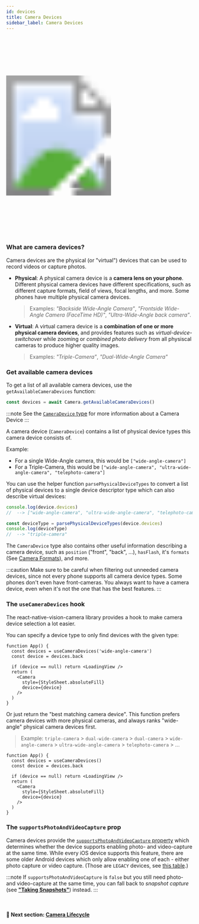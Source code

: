 ```yaml
---
id: devices
title: Camera Devices
sidebar_label: Camera Devices
---
```



<div>
  <svg xmlns="http://www.w3.org/2000/svg" width="283" height="535" style={{ float: 'right' }}>
    <image href={useBaseUrl("img/demo.gif")} x="18" y="33" width="247" height="469"  />
    <image href={useBaseUrl("img/frame.png")} width="283" height="535" />
  </svg>
</div>

### What are camera devices?

Camera devices are the physical (or "virtual") devices that can be used to record videos or capture photos.

* **Physical**: A physical camera device is a **camera lens on your phone**. Different physical camera devices have different specifications, such as different capture formats, field of views, focal lengths, and more. Some phones have multiple physical camera devices.

  > Examples: _"Backside Wide-Angle Camera"_, _"Frontside Wide-Angle Camera (FaceTime HD)"_, _"Ultra-Wide-Angle back camera"_.

* **Virtual**: A virtual camera device is a **combination of one or more physical camera devices**, and provides features such as _virtual-device-switchover_ while zooming or _combined photo delivery_ from all physiscal cameras to produce higher quality images.

  > Examples: _"Triple-Camera"_, _"Dual-Wide-Angle Camera"_

### Get available camera devices

To get a list of all available camera devices, use the `getAvailableCameraDevices` function:

```ts
const devices = await Camera.getAvailableCameraDevices()
```

:::note
See the [`CameraDevice` type](https://github.com/cuvent/react-native-vision-camera/blob/main/src/CameraDevice.ts) for more information about a Camera Device
:::

A camera device (`CameraDevice`) contains a list of physical device types this camera device consists of.

Example:
* For a single Wide-Angle camera, this would be `["wide-angle-camera"]`
* For a Triple-Camera, this would be `["wide-angle-camera", "ultra-wide-angle-camera", "telephoto-camera"]`

You can use the helper function `parsePhysicalDeviceTypes` to convert a list of physical devices to a single device descriptor type which can also describe virtual devices:

```ts
console.log(device.devices)
//  --> ["wide-angle-camera", "ultra-wide-angle-camera", "telephoto-camera"]

const deviceType = parsePhysicalDeviceTypes(device.devices)
console.log(deviceType)
//  --> "triple-camera"
```

The `CameraDevice` type also contains other useful information describing a camera device, such as `position` ("front", "back", ...), `hasFlash`, it's `formats` (See [Camera Formats](formats)), and more.

:::caution
Make sure to be careful when filtering out unneeded camera devices, since not every phone supports all camera device types. Some phones don't even have front-cameras. You always want to have a camera device, even when it's not the one that has the best features.
:::

### The `useCameraDevices` hook

The react-native-vision-camera library provides a hook to make camera device selection a lot easier.

You can specify a device type to only find devices with the given type:

```tsx
function App() {
  const devices = useCameraDevices('wide-angle-camera')
  const device = devices.back

  if (device == null) return <LoadingView />
  return (
    <Camera
      style={StyleSheet.absoluteFill}
      device={device}
    />
  )
}
```

Or just return the "best matching camera device". This function prefers camera devices with more physical cameras, and always ranks "wide-angle" physical camera devices first.

> Example: `triple-camera` > `dual-wide-camera` > `dual-camera` > `wide-angle-camera` > `ultra-wide-angle-camera` > `telephoto-camera` > ...

```tsx
function App() {
  const devices = useCameraDevices()
  const device = devices.back

  if (device == null) return <LoadingView />
  return (
    <Camera
      style={StyleSheet.absoluteFill}
      device={device}
    />
  )
}
```

### The `supportsPhotoAndVideoCapture` prop

Camera devices provide the [`supportsPhotoAndVideoCapture` property](/docs/api/interfaces/cameradevice.cameradevice-1#supportsphotoandvideocapture) which determines whether the device supports enabling photo- and video-capture at the same time.
While every iOS device supports this feature, there are some older Android devices which only allow enabling one of each - either photo capture or video capture. (Those are `LEGACY` devices, see [this table](https://developer.android.com/reference/android/hardware/camera2/CameraDevice#regular-capture).)

:::note
If `supportsPhotoAndVideoCapture` is `false` but you still need photo- and video-capture at the same time, you can fall back to _snapshot capture_ (see [**"Taking Snapshots"**](/docs/guides/capturing#taking-snapshots)) instead.
:::

<br />

#### 🚀 Next section: [Camera Lifecycle](lifecycle)
